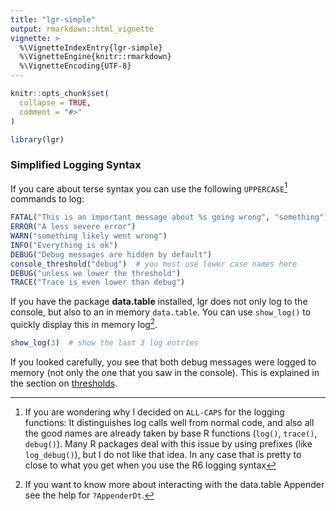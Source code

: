 ```yaml
---
title: "lgr-simple"
output: rmarkdown::html_vignette
vignette: >
  %\VignetteIndexEntry{lgr-simple}
  %\VignetteEngine{knitr::rmarkdown}
  %\VignetteEncoding{UTF-8}
---
```


```r
knitr::opts_chunk$set(
  collapse = TRUE,
  comment = "#>"
)
```

```r
library(lgr)
```


### Simplified Logging Syntax

If you care about terse syntax you can use the following `UPPERCASE`^[
If you are wondering why I decided on `ALL-CAPS` for the logging functions: It
distinguishes log calls well from normal code, and also all the good names are 
already taken by base R functions (`log()`, `trace()`, `debug()`). Many R 
packages deal with this issue by using prefixes (like `log_debug()`), but I do 
not like that idea. In any case that is pretty to close to what you get when 
you use the R6 logging syntax] commands to log:

```r
FATAL("This is an important message about %s going wrong", "something")
ERROR("A less severe error")
WARN("something likely went wrong")
INFO("Everything is ok")
DEBUG("Debug messages are hidden by default")
console_threshold("debug")  # you must use lower case names here
DEBUG("unless we lower the threshold")
TRACE("Trace is even lower than debug")
```

If you have the package **data.table** installed, lgr does not only log to the 
console, but also to an in memory `data.table`. You can use `show_log()` to 
quickly display this in memory log^[If you want to know more about interacting 
with the data.table Appender see the help for `?AppenderDt`.]. 

```r
show_log(3)  # show the last 3 log entries
```
If you looked carefully, you see that both debug messages were logged to 
memory (not only the one that you saw in the console). This is explained in the
section on [thresholds](#thresholds).

